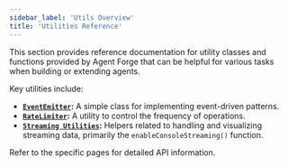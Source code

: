 ```yaml
---
sidebar_label: 'Utils Overview'
title: 'Utilities Reference'
---
```


This section provides reference documentation for utility classes and functions provided by Agent Forge that can be helpful for various tasks when building or extending agents.

Key utilities include:

*   **[`EventEmitter`](./event-emitter.mdx):** A simple class for implementing event-driven patterns.
*   **[`RateLimiter`](./rate-limiter.mdx):** A utility to control the frequency of operations.
*   **[`Streaming Utilities`](./streaming.mdx):** Helpers related to handling and visualizing streaming data, primarily the `enableConsoleStreaming()` function.

Refer to the specific pages for detailed API information. 